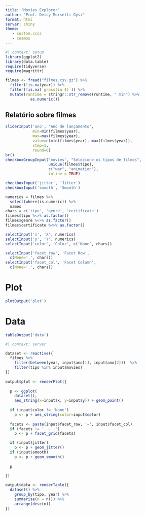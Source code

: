 ```yaml
---
title: "Movies Explorer"
author: "Prof. Deisy Morselli Gysi"
format: html
server: shiny
theme: 
   - custom.scss
   - cosmos
---
```



```r
#| context: setup
library(ggplot2)
library(data.table)
require(tidyverse)
require(magrittr)

filmes <- fread("filmes.csv.gz") %>%
  filter(!is.na(year)) %>% 
  filter(!is.na(`gross(in $)`)) %>% 
  mutate(runtime = stringr::str_remove(runtime, " min") %>% 
           as.numeric())
```

## Relatório sobre filmes

```r
sliderInput('ano', 'Ano de lançamento', 
            min=min(filmes$year), 
            max=max(filmes$year),
            value=c(min(filmes$year), max(filmes$year)),
            step=1, 
            round=0)
br()
checkboxGroupInput('movies', "Selecione os tipos de filmes", 
                   unique(filmes$tipo), 
                   c("war", "animation"), 
                   inline = TRUE)

checkboxInput('jitter', 'Jitter')
checkboxInput('smooth', 'Smooth')
```

```r
numerics = filmes %>%
  select(where(is.numeric)) %>% 
  names
chars = c('tipo', 'genre', 'certificate')
filmes$tipo %<>% as.factor()
filmes$genre %<>% as.factor()
filmes$certificate %<>% as.factor()

selectInput('x', 'X', numerics) 
selectInput('y', 'Y', numerics)
selectInput('color', 'Color', c('None', chars))
```

```r

selectInput('facet_row', 'Facet Row',
  c(None='.', chars))
selectInput('facet_col', 'Facet Column',
  c(None='.', chars))
```

# Plot

```r
plotOutput('plot')
```

# Data

```r
tableOutput('data')
```

```r
#| context: server

dataset <- reactive({
  filmes %>% 
    filter(between(year, input$ano[1], input$ano[2]))  %>%
    filter(tipo %in% input$movies)
})
 
output$plot <- renderPlot({
  
  p <- ggplot(
    dataset(), 
    aes_string(x=input$x, y=input$y)) + geom_point()
  
  if (input$color != 'None')
    p <- p + aes_string(color=input$color)
  
  facets <- paste(input$facet_row, '~', input$facet_col)
  if (facets != '. ~ .')
    p <- p + facet_grid(facets)

  if (input$jitter)
    p <- p + geom_jitter()
  if (input$smooth)
    p <- p + geom_smooth()
  
  p
  
})

output$data <- renderTable({
  dataset() %>% 
    group_by(tipo, year) %>% 
    summarise(n = n()) %>% 
    arrange(desc(n))
})
```
